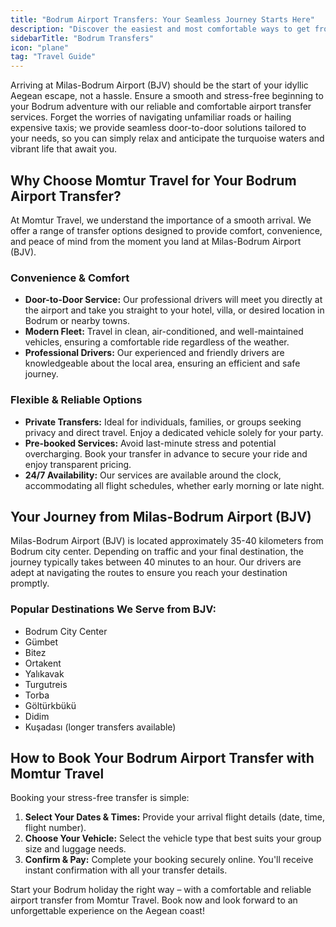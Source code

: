 ```yaml
---
title: "Bodrum Airport Transfers: Your Seamless Journey Starts Here"
description: "Discover the easiest and most comfortable ways to get from Milas-Bodrum Airport (BJV) to your destination in Bodrum, ensuring a stress-free start to your Aegean escape."
sidebarTitle: "Bodrum Transfers"
icon: "plane"
tag: "Travel Guide"
---
```


Arriving at Milas-Bodrum Airport (BJV) should be the start of your idyllic Aegean escape, not a hassle. Ensure a smooth and stress-free beginning to your Bodrum adventure with our reliable and comfortable airport transfer services. Forget the worries of navigating unfamiliar roads or hailing expensive taxis; we provide seamless door-to-door solutions tailored to your needs, so you can simply relax and anticipate the turquoise waters and vibrant life that await you.

## Why Choose Momtur Travel for Your Bodrum Airport Transfer?

At Momtur Travel, we understand the importance of a smooth arrival. We offer a range of transfer options designed to provide comfort, convenience, and peace of mind from the moment you land at Milas-Bodrum Airport (BJV).

### Convenience & Comfort

*   **Door-to-Door Service:** Our professional drivers will meet you directly at the airport and take you straight to your hotel, villa, or desired location in Bodrum or nearby towns.
*   **Modern Fleet:** Travel in clean, air-conditioned, and well-maintained vehicles, ensuring a comfortable ride regardless of the weather.
*   **Professional Drivers:** Our experienced and friendly drivers are knowledgeable about the local area, ensuring an efficient and safe journey.

### Flexible & Reliable Options

*   **Private Transfers:** Ideal for individuals, families, or groups seeking privacy and direct travel. Enjoy a dedicated vehicle solely for your party.
*   **Pre-booked Services:** Avoid last-minute stress and potential overcharging. Book your transfer in advance to secure your ride and enjoy transparent pricing.
*   **24/7 Availability:** Our services are available around the clock, accommodating all flight schedules, whether early morning or late night.

## Your Journey from Milas-Bodrum Airport (BJV)

Milas-Bodrum Airport (BJV) is located approximately 35-40 kilometers from Bodrum city center. Depending on traffic and your final destination, the journey typically takes between 40 minutes to an hour. Our drivers are adept at navigating the routes to ensure you reach your destination promptly.

### Popular Destinations We Serve from BJV:

*   Bodrum City Center
*   Gümbet
*   Bitez
*   Ortakent
*   Yalıkavak
*   Turgutreis
*   Torba
*   Göltürkbükü
*   Didim
*   Kuşadası (longer transfers available)

## How to Book Your Bodrum Airport Transfer with Momtur Travel

Booking your stress-free transfer is simple:

1.  **Select Your Dates & Times:** Provide your arrival flight details (date, time, flight number).
2.  **Choose Your Vehicle:** Select the vehicle type that best suits your group size and luggage needs.
3.  **Confirm & Pay:** Complete your booking securely online. You'll receive instant confirmation with all your transfer details.

Start your Bodrum holiday the right way – with a comfortable and reliable airport transfer from Momtur Travel. Book now and look forward to an unforgettable experience on the Aegean coast!